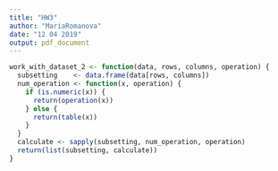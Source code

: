 ```yaml
---
title: "HW3"
author: "MariaRomanova"
date: "12 04 2019"
output: pdf_document
---
```

```r
work_with_dataset_2 <- function(data, rows, columns, operation) {
  subsetting    <- data.frame(data[rows, columns])
  num_operation <- function(x, operation) {
    if (is.numeric(x)) {
      return(operation(x))
    } else {
      return(table(x))
    }
  }
  calculate <- sapply(subsetting, num_operation, operation)
  return(list(subsetting, calculate))
}
```

